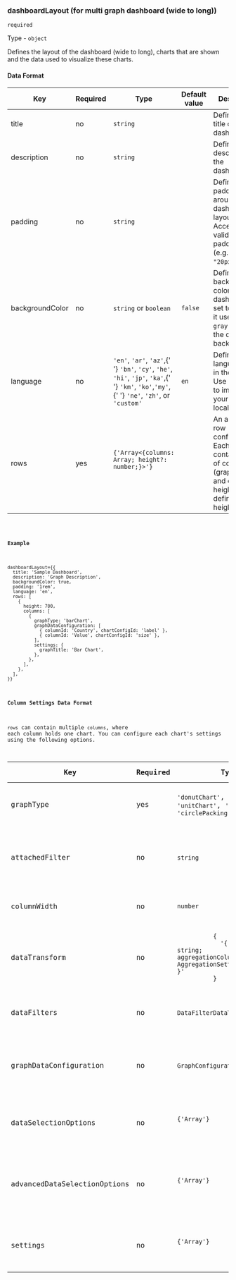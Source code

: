 
<Meta title="Dashboard/Data types/dashboardLayout (for multi graph dashboard (wide to long))" />

### dashboardLayout (for multi graph dashboard (wide to long))

`required`

Type - `object`

Defines the layout of the dashboard (wide to long), charts that are shown and the data used to visualize these charts.

#### Data Format

<table>
  <thead>
    <tr>
      <th>Key</th>
      <th>Required</th>
      <th>Type</th>
      <th>Default value</th>
      <th>Description</th>
    </tr>
  </thead>
  <tbody>
    <tr>
      <td>title</td>
      <td>no</td>
      <td>
        <code>string</code>
      </td>
      <td></td>
      <td>Defines the title of the dashboard.</td>
    </tr>
    <tr>
      <td>description</td>
      <td>no</td>
      <td>
        <code>string</code>
      </td>
      <td></td>
      <td>Defines the description of the dashboard.</td>
    </tr>
    <tr>
      <td>padding</td>
      <td>no</td>
      <td>
        <code>string</code>
      </td>
      <td></td>
      <td>
        Defines the padding around the dashboard layout. Accepts any valid CSS
        padding value (e.g. <code>"1rem"</code>, <code>"20px"</code>).
      </td>
    </tr>
    <tr>
      <td>backgroundColor</td>
      <td>no</td>
      <td>
        <code>string</code> or <code>boolean</code>
      </td>
      <td>
        <code>false</code>
      </td>
      <td>
        Defines the background color of the dashboard. If set to{' '}
        <code>true</code>, it uses <code>var(--gray-200)</code> as the default
        background.
      </td>
    </tr>
    <tr>
      <td>language</td>
      <td>no</td>
      <td>
        <code>'en'</code>, <code>'ar'</code>, <code>'az'</code>,{' '}
        <code>'bn'</code>, <code>'cy'</code>, <code>'he'</code>,
        <code>'hi'</code>, <code>'jp'</code>, <code>'ka'</code>,{' '}
        <code>'km'</code>, <code>'ko'</code>,<code>'my'</code>,{' '}
        <code>'ne'</code>, <code>'zh'</code>, or <code>'custom'</code>
      </td>
      <td>
        <code>en</code>
      </td>
      <td>
        Defines the language used in the chart. Use <code>'custom'</code> to
        implement your own localization.
      </td>
    </tr>
    <tr>
      <td>rows</td>
      <td>yes</td>
      <td>
        <code>{'Array<{columns: Array<object>; height?: number;}>'}</code>
      </td>
      <td></td>
      <td>
        An array of row configurations. Each row contains a set of columns
        (graph blocks) and optional height to define row height.
      </td>
    </tr>
  </tbody>
</table>

#### Example

```
dashboardLayout={{
  title: 'Sample Dashboard',
  description: 'Graph Description',
  backgroundColor: true,
  padding: '1rem',
  language: 'en',
  rows: [
    {
      height: 700,
      columns: [
        {
          graphType: 'barChart',
          graphDataConfiguration: [
            { columnId: 'Country', chartConfigId: 'label' },
            { columnId: 'Value', chartConfigId: 'size' },
          ],
          settings: {
            graphTitle: 'Bar Chart',
          },
        },
      ],
    },
  ],
}}
```

#### Column Settings Data Format

`rows` can contain multiple `columns`, where each column holds one chart. You can configure each chart's settings using the following options.

<table>
  <thead>
    <tr>
      <th>Key</th>
      <th>Required</th>
      <th>Type</th>
      <th>Default value</th>
      <th>Description</th>
    </tr>
  </thead>
  <tbody>
    <tr>
      <td>graphType</td>
      <td>yes</td>
      <td>
        <code>'donutChart'</code>, <code>'barChart'</code>, <code>'unitChart'</code>, <code>'treeMap'</code>, or <code>'circlePacking'</code>
      </td>
      <td></td>
      <td>
        Defines the type of chart. <strong>Note: Dashboard (wide to long) only support the graph types that are mentioned in the type column.</strong>
      </td>
    </tr>
    <tr>
      <td>attachedFilter</td>
      <td>no</td>
      <td>
        <code>string</code>
      </td>
      <td></td>
      <td>
        Defines the filter that gets triggered when data points are clicked. The
        value must match a column in the <code>filters</code> array. Applicable
        to charts like <code>barChart</code>, <code>circlePacking</code>, or{' '}
        <code>treeMap</code>.
      </td>
    </tr>
    <tr>
      <td>columnWidth</td>
      <td>no</td>
      <td>
        <code>number</code>
      </td>
      <td>
        <code>1</code>
      </td>
      <td>
        Defines the width of the column relative to others. Works similar to{' '}
        <code>flex-grow</code>.
      </td>
    </tr>
    <tr>
      <td>dataTransform</td>
      <td>no</td>
      <td>
        <code>
          {
            '{ keyColumn: string; aggregationColumnsSetting?: AggregationSettingsDataType[] }'
          }
        </code>
      </td>
      <td></td>
      <td>
        Use this to transform data based on a unique <code>keyColumn</code> with
        optional aggregation settings (e.g., <code>sum</code>,{' '}
        <code>average</code>). [Learn
        more](?path=/docs/dashboard-data-types-datatransform--docs)
      </td>
    </tr>
    <tr>
      <td>dataFilters</td>
      <td>no</td>
      <td>
        <code>DataFilterDataType[]</code>
      </td>
      <td></td>
      <td>
        Filters data based on a specific column and its values. [Learn
        more](?path=/docs/dashboard-data-types-datafilters--docs)
      </td>
    </tr>
    <tr>
      <td>graphDataConfiguration</td>
      <td>no</td>
      <td>
        <code>GraphConfigurationDataType[]</code>
      </td>
      <td></td>
      <td>
        Maps dataset columns to chart parameters. Required unless{' '}
        <code>graphType</code> is <code>dataTable</code>, <code>dataCards</code>
        , <code>geoHubMap</code>, or <code>geoHubCompareMap</code>. [Learn
        more](?path=/dashboard-data-types-graphdataconfig--docs)
      </td>
    </tr>
    <tr>
      <td>dataSelectionOptions</td>
      <td>no</td>
      <td>
        <code>{'Array<object>'}</code>
      </td>
      <td></td>
      <td>
        Optional data selection configuration (e.g., dropdowns or filters).
        [Learn
        more](?path=/docs/dashboard-data-types-dataselectionoptions--docs)
      </td>
    </tr>
    <tr>
      <td>advancedDataSelectionOptions</td>
      <td>no</td>
      <td>
        <code>{'Array<object>'}</code>
      </td>
      <td></td>
      <td>
        Optional advanced filtering or selection configuration for complex
        interactions. [Learn
        more](?path=/docs/dashboard-data-types-advanceddataselectionoptions--docs)
      </td>
    </tr>
    <tr>
      <td>settings</td>
      <td>no</td>
      <td>
        <code>{'Array<object>'}</code>
      </td>
      <td></td>
      <td>
        Defines the chart-specific configuration. The structure of this object
        depends on the <code>graphType</code>. [Learn
        more](?path=/docs/dashboard-data-types-datasettings--docs)
      </td>
    </tr>
  </tbody>
</table>
